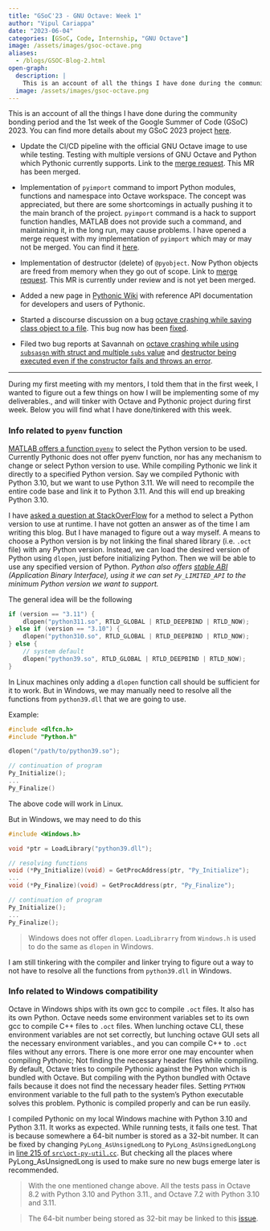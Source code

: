 ```yaml
---
title: "GSoC'23 - GNU Octave: Week 1"
author: "Vipul Cariappa"
date: "2023-06-04"
categories: [GSoC, Code, Internship, "GNU Octave"]
image: /assets/images/gsoc-octave.png
aliases: 
  - /blogs/GSOC-Blog-2.html
open-graph:
  description: |
    This is an account of all the things I have done during the community bonding period and the 1st week of the Google Summer of Code (GSoC) 2023...
  image: /assets/images/gsoc-octave.png
---
```


This is an account of all the things I have done during the community bonding period and the 1st week of the Google
Summer of Code (GSoC) 2023. You can find more details about my GSoC 2023 project
[here](https://www.vipulcariappa.xyz/blogs/GSoC-Blog-1.html).

-  Update the CI/CD pipeline with the official GNU Octave image to use while testing.
Testing with multiple versions of GNU Octave and Python which Pythonic currently supports.
Link to the [merge request](https://gitlab.com/gnu-octave/octave-pythonic/-/merge_requests/79).
This MR has been merged. 

- Implementation of `pyimport` command to import Python modules, functions and namespace into Octave workspace.
The concept was appreciated, but there are some shortcomings in actually pushing it to the main branch of the project.
`pyimport` command is a hack to support function handles, MATLAB does not provide such a command, and maintaining it,
in the long run, may cause problems.
I have opened a merge request with my implementation of `pyimport` which may or may not be merged.
You can find it [here](https://gitlab.com/gnu-octave/octave-pythonic/-/merge_requests/81).

- Implementation of destructor (delete) of `@pyobject`.
Now Python objects are freed from memory when they go out of scope.
Link to [merge request](https://gitlab.com/gnu-octave/octave-pythonic/-/merge_requests/80).
This MR is currently under review and is not yet been merged.

- Added a new page in [Pythonic Wiki](https://wiki.octave.org/Pythonic/fullAPI) with reference API documentation for
developers and users of Pythonic.

- Started a discourse discussion on a bug
[octave crashing while saving class object to a file](https://octave.discourse.group/t/octave-crashes-while-saving-data-to-file/4503).
This bug now has been [fixed](https://savannah.gnu.org/bugs/index.php?64220).

- Filed two bug reports at Savannah on
[octave crashing while using `subsasgn` with struct and multiple `subs` value](https://savannah.gnu.org/bugs/?64213)
and
[destructor being executed even if the constructor fails and throws an error](https://savannah.gnu.org/bugs/?64242).

---

During my first meeting with my mentors, I told them that in the first week,
I wanted to figure out a few things on how I will be implementing some of my deliverables.,
and will tinker with Octave and Pythonic project during first week.
Below you will find what I have done/tinkered with this week.

### Info related to `pyenv` function

[MATLAB offers a function `pyenv`](https://in.mathworks.com/help/matlab/ref/pyenv.html) to select the Python version to
be used. Currently Pythonic does not offer pyenv function,
nor has any mechanism to change or select Python version to use.
While compiling Pythonic we link it directly to a specified Python version. Say we compiled Pythonic with Python 3.10,
but we want to use Python 3.11. We will need to recompile the entire code base and link it to Python 3.11.
And this will end up breaking Python 3.10.

I have [asked a question at StackOverFlow](https://stackoverflow.com/questions/76372313/how-to-select-specific-version-of-python-when-embeding-python-in-application)
for a method to select a Python version to use at runtime.
I have not gotten an answer as of the time I am writing this blog. But I have managed to figure out a way myself.
A means to choose a Python version is by not linking the final shared library (i.e. `.oct` file) with any Python version.
Instead, we can load the desired version of Python using `dlopen`, just before initializing Python.
Then we will be able to use any specified version of Python.
*Python also offers [stable ABI](https://docs.python.org/3/c-api/stable.html#stable) (Application Binary Interface),
using it we can set `Py_LIMITED_API` to the minimum Python version we want to support.*

The general idea will be the following

```c
if (version == "3.11") {
    dlopen("python311.so", RTLD_GLOBAL | RTLD_DEEPBIND | RTLD_NOW);
} else if (version == "3.10") {
    dlopen("python310.so", RTLD_GLOBAL | RTLD_DEEPBIND | RTLD_NOW);
} else {
    // system default
    dlopen("python39.so", RTLD_GLOBAL | RTLD_DEEPBIND | RTLD_NOW);
}
```

In Linux machines only adding a `dlopen` function call should be sufficient for it to work.
But in Windows, we may manually need to resolve all the functions from `python39.dll` that we are going to use.

Example:

```c
#include <dlfcn.h>
#include "Python.h"

dlopen("/path/to/python39.so");

// continuation of program
Py_Initialize();
...
Py_Finalize()
```

The above code will work in Linux.

But in Windows, we may need to do this

```c
#include <Windows.h>

void *ptr = LoadLibrary("python39.dll");

// resolving functions
void (*Py_Initialize)(void) = GetProcAddress(ptr, "Py_Initialize");
...
void (*Py_Finalize)(void) = GetProcAddress(ptr, "Py_Finalize");

// continuation of program
Py_Initialize();
...
Py_Finalize();
```

> Windows does not offer `dlopen`. `LoadLibrarry` from `Windows.h` is used to do the same as `dlopen` in Windows.

I am still tinkering with the compiler and linker trying to figure out a way to not have to resolve all the functions
from `python39.dll` in Windows. 


### Info related to Windows compatibility

Octave in Windows ships with its own gcc to compile `.oct` files. It also has its own Python.
Octave needs some environment variables set to its own gcc to compile C++ files to `.oct` files.
When lunching octave CLI, these environment variables are not set correctly,
but lunching octave GUI sets all the necessary environment variables.,
and you can compile C++ to `.oct` files without any errors.
There is one more error one may encounter when compiling Pythonic;
Not finding the necessary header files while compiling.
By default, Octave tries to compile Pythonic against the Python which is bundled with Octave.
But compiling with the Python bundled with Octave fails because it does not find the necessary header files.
Setting `PYTHON` environment variable to the full path to the system’s Python executable solves this problem.
Pythonic is compiled properly and can be run easily. 

I compiled Pythonic on my local Windows machine with Python 3.10 and Python 3.11.
It works as expected. While running tests, it fails one test.
That is because somewhere a 64-bit number is stored as a 32-bit number.
It can be fixed by changing `PyLong_AsUnsignedLong` to `PyLong_AsUnsignedLongLong` in [line 215 of `src\oct-py-util.cc`](https://gitlab.com/gnu-octave/octave-pythonic/-/blob/main/src/oct-py-util.cc#L215).
But checking all the places where PyLong_AsUnsignedLong is used to make sure no new bugs emerge later is recommended.

> With the one mentioned change above. All the tests pass in Octave 8.2 with Python 3.10 and Python 3.11.,
> and Octave 7.2 with Python 3.10 and 3.11.

> The 64-bit number being stored as 32-bit may be linked to this [issue](https://gitlab.com/gnu-octave/octave-pythonic/-/issues/59).
